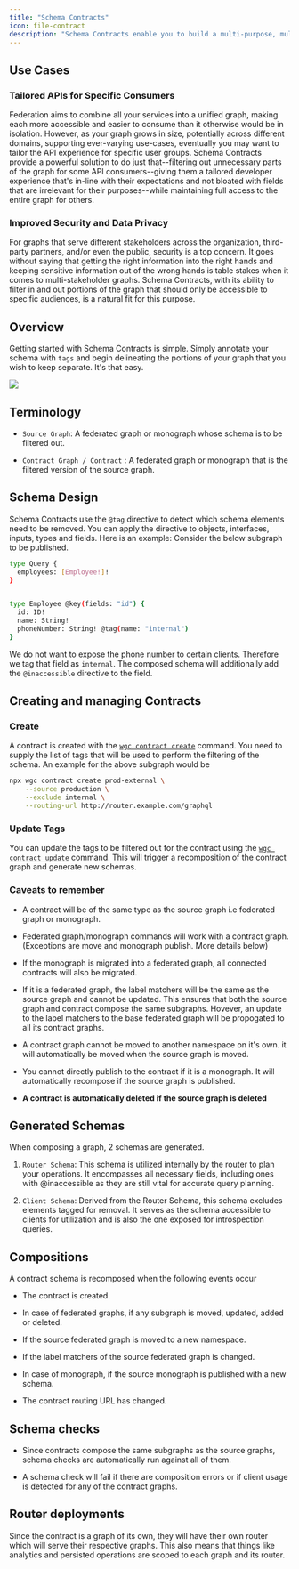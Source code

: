 ---
title: "Schema Contracts"
icon: file-contract
description: "Schema Contracts enable you to build a multi-purpose, multi-audience graph, which can be split into subsets for different use cases. This simplifies development and keeps your graph maintainable."
---

## Use Cases

### Tailored APIs for Specific Consumers

Federation aims to combine all your services into a unified graph, making each more accessible and easier to consume than it otherwise would be in isolation. However, as your graph grows in size, potentially across different domains, supporting ever-varying use-cases, eventually you may want to tailor the API experience for specific user groups. Schema Contracts provide a powerful solution to do just that--filtering out unnecessary parts of the graph for some API consumers--giving them a tailored developer experience that's in-line with their expectations and not bloated with fields that are irrelevant for their purposes--while maintaining full access to the entire graph for others.

### Improved Security and Data Privacy

For graphs that serve different stakeholders across the organization, third-party partners, and/or even the public, security is a top concern. It goes without saying that getting the right information into the right hands and keeping sensitive information out of the wrong hands is table stakes when it comes to multi-stakeholder graphs. Schema Contracts, with its ability to filter in and out portions of the graph that should only be accessible to specific audiences, is a natural fit for this purpose.

## Overview

Getting started with Schema Contracts is simple. Simply annotate your schema with `tags` and begin delineating the portions of your graph that you wish to keep separate. It's that easy.

<Frame caption="Example of dividing a Composed Schema into two Client Schemas using Schema Contracts">
  <img src="/images/studio/image-9.png" />
</Frame>

## Terminology

* `Source Graph`: A federated graph or monograph whose schema is to be filtered out.

* `Contract Graph / Contract` : A federated graph or monograph that is the filtered version of the source graph.

## Schema Design

Schema Contracts use the `@tag` directive to detect which schema elements need to be removed. You can apply the directive to objects, interfaces, inputs, types and fields. Here is an example: Consider the below subgraph to be published.

```bash
type Query {
  employees: [Employee!]!
}


type Employee @key(fields: "id") {
  id: ID!
  name: String!
  phoneNumber: String! @tag(name: "internal")
}
```

We do not want to expose the phone number to certain clients. Therefore we tag that field as `internal`. The composed schema will additionally add the `@inaccessible` directive to the field.

## Creating and managing Contracts

### Create

A contract is created with the [`wgc contract create`](/cli/schema-contracts/create) command. You need to supply the list of tags that will be used to perform the filtering of the schema. An example for the above subgraph would be

```bash
npx wgc contract create prod-external \
    --source production \
    --exclude internal \
    --routing-url http://router.example.com/graphql
```

### Update Tags

You can update the tags to be filtered out for the contract using the [`wgc contract update`](/cli/schema-contracts/update) command. This will trigger a recomposition of the contract graph and generate new schemas.

### Caveats to remember

* A contract will be of the same type as the source graph i.e federated graph or monograph.

* Federated graph/monograph commands will work with a contract graph. (Exceptions are move and monograph publish. More details below)

* If the monograph is migrated into a federated graph, all connected contracts will also be migrated.

* If it is a federated graph, the label matchers will be the same as the source graph and cannot be updated. This ensures that both the source graph and contract compose the same subgraphs. Hovever, an update to the label matchers to the base federated graph will be propogated to all its contract graphs.

* A contract graph cannot be moved to another namespace on it's own. it will automatically be moved when the source graph is moved.

* You cannot directly publish to the contract if it is a monograph. It will automatically recompose if the source graph is published.

* **A contract is automatically deleted if the source graph is deleted**

## Generated Schemas

When composing a graph, 2 schemas are generated.

1. `Router Schema`: This schema is utilized internally by the router to plan your operations. It encompasses all necessary fields, including ones with @inaccessible as they are still vital for accurate query planning.

2. `Client Schema`: Derived from the Router Schema, this schema excludes elements tagged for removal. It serves as the schema accessible to clients for utilization and is also the one exposed for introspection queries.

## Compositions

A contract schema is recomposed when the following events occur

* The contract is created.

* In case of federated graphs, if any subgraph is moved, updated, added or deleted.

* If the source federated graph is moved to a new namespace.

* If the label matchers of the source federated graph is changed.

* In case of monograph, if the source monograph is published with a new schema.

* The contract routing URL has changed.

## Schema checks

* Since contracts compose the same subgraphs as the source graphs, schema checks are automatically run against all of them.

* A schema check will fail if there are composition errors or if client usage is detected for any of the contract graphs.

## Router deployments

Since the contract is a graph of its own, they will have their own router which will serve their respective graphs. This also means that things like analytics and persisted operations are scoped to each graph and its router.

